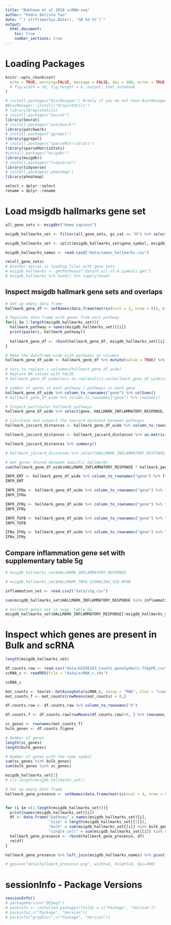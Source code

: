 ---
title: "Bakhoum et al 2018 scRNA-seq"
author: "Pedro Batista Tan"
date: "`r strftime(Sys.Date(), '%B %d %Y')`"
output: 
  html_document:
    toc: true
    number_sections: true
---
# Loading Packages
```{r setup, include=FALSE}
knitr::opts_chunk$set(
  echo = TRUE, warning=FALSE, message = FALSE, dpi = 300, error = TRUE
  # fig.width = 10, fig.height = 6, output: html_notebook
)

# install.packages("BiocManager") #(only if you do not have BiocManager)
#BiocManager::install("DropletUtils")
# library(DropletUtils)
# install.packages("Seurat")
library(Seurat)
# install.packages("patchwork")
library(patchwork)
# install.packages("ggrepel")
library(ggrepel)
# install.packages("sparseMatrixStats")
library(sparseMatrixStats)
#install.packages("msigdbr")
library(msigdbr)
# install.packages("tidyverse")
library(tidyverse)
# install.packages('pheatmap')
library(pheatmap)

select = dplyr::select
rename = dplyr::rename
```

# Load msigdb hallmarks gene set
```{r}
all_gene_sets <- msigdbr("Homo sapiens")

msigdb_hallmarks_set <- filter(all_gene_sets, gs_cat == "H") %>% select(gs_name, gene_symbol)

msigdb_hallmarks_set <- split(msigdb_hallmarks_set$gene_symbol, msigdb_hallmarks_set$gs_name)

msigdb_hallmarks_names <- read.csv2("data/names_hallmarks.csv")

rm(all_gene_sets)
# Another option is loading files with gene sets
# msigdb_hallmarks <- gmtPathways("data/h.all.v7.4.symbols.gmt")
# msigdb_hallmarks %>% head() %>% lapply(head)

```

## Inspect msigdb hallmark gene sets and overlaps
```{r}
# Set up empty data frame
hallmark_gene_df <- setNames(data.frame(matrix(ncol = 2, nrow = 0)), c("gene", "pathway"))

# Populate data frame with genes from each pathway
for(i in 1:length(msigdb_hallmarks_set)){
  hallmark_pathway = names(msigdb_hallmarks_set)[[i]]
  print(paste(i, hallmark_pathway))
  
  hallmark_gene_df <- rbind(hallmark_gene_df, msigdb_hallmarks_set[[i]] %>% as.data.frame() %>% rename("gene" = ".") %>% mutate(pathway = hallmark_pathway))
}

# Make the dataframe wide with pathways as columns
hallmark_gene_df_wide <- hallmark_gene_df %>% mutate(value = TRUE) %>% pivot_wider(values_from = value, names_from = pathway) %>% mutate_all(~replace(., is.na(.), FALSE))

# vars.to.replace = colnames(hallmark_gene_df_wide)
# Replace NA values with FALSE
# hallmark_gene_df_wide[vars.to.replace][is.na(hallmark_gene_df_wide[vars.to.replace])] <- FALSE

# number of genes in each pathway / pathways in each gene
hallmark_gene_df_wide %>% column_to_rownames("gene") %>% colSums()
# hallmark_gene_df_wide %>% column_to_rownames("gene") %>% rowSums()
```

```{r}
# Inspect particular hallmark pathways
hallmark_gene_df_wide %>% select(gene, HALLMARK_INFLAMMATORY_RESPONSE, HALLMARK_INTERFERON_ALPHA_RESPONSE, HALLMARK_INTERFERON_GAMMA_RESPONSE, HALLMARK_TGF_BETA_SIGNALING) %>% filter(HALLMARK_INFLAMMATORY_RESPONSE)

# Calculate and inspect the Jaccard distance between pathways
hallmark_jaccard_distances <- hallmark_gene_df_wide %>% column_to_rownames("gene") %>% proxy::dist(method = "Jaccard", by_rows = FALSE)

hallmark_jaccard_distances <- hallmark_jaccard_distances %>% as.matrix() %>% as.data.frame()

hallmark_jaccard_distances %>% summary()

# hallmark_jaccard_distances %>% select(HALLMARK_INFLAMMATORY_RESPONSE, HALLMARK_INTERFERON_ALPHA_RESPONSE, HALLMARK_INTERFERON_GAMMA_RESPONSE, HALLMARK_TGF_BETA_SIGNALING) %>% view()

```

```{r}
# Get genes shared between specific hallmarks
sum(hallmark_gene_df_wide$HALLMARK_INFLAMMATORY_RESPONSE * hallmark_gene_df_wide$HALLMARK_INTERFERON_ALPHA_RESPONSE)

INFR_EMT <- hallmark_gene_df_wide %>% column_to_rownames("gene") %>% filter(HALLMARK_INFLAMMATORY_RESPONSE * HALLMARK_EPITHELIAL_MESENCHYMAL_TRANSITION == 1) %>% rownames()
INFR_EMT

INFR_IFNa <- hallmark_gene_df_wide %>% column_to_rownames("gene") %>% filter(HALLMARK_INFLAMMATORY_RESPONSE * HALLMARK_INTERFERON_ALPHA_RESPONSE == 1) %>% rownames()
INFR_IFNa

INFR_IFNy <- hallmark_gene_df_wide %>% column_to_rownames("gene") %>% filter(HALLMARK_INFLAMMATORY_RESPONSE * HALLMARK_INTERFERON_GAMMA_RESPONSE == 1) %>% rownames()
INFR_IFNy

INFR_TGFB <- hallmark_gene_df_wide %>% column_to_rownames("gene") %>% filter(HALLMARK_INFLAMMATORY_RESPONSE * HALLMARK_TGF_BETA_SIGNALING == 1) %>% rownames()
INFR_TGFB

IFNa_IFNy <- hallmark_gene_df_wide %>% column_to_rownames("gene") %>% filter(HALLMARK_INTERFERON_ALPHA_RESPONSE * HALLMARK_INTERFERON_GAMMA_RESPONSE == 1) %>% rownames()
IFNa_IFNy
```

## Compare inflammation gene set with supplementary table 5g
```{r}
# msigdb_hallmarks_set$HALLMARK_INFLAMMATORY_RESPONSE

# msigdb_hallmarks_set$HALLMARK_TNFA_SIGNALING_VIA_NFKB

inflammation_set <- read.csv2("data/s5g.csv")

sum(msigdb_hallmarks_set$HALLMARK_INFLAMMATORY_RESPONSE %in% inflammation_set$Supplementary.Table.5g..Inflammation.genes)

# hallmark genes not in supp. table 5g
msigdb_hallmarks_set$HALLMARK_INFLAMMATORY_RESPONSE[!msigdb_hallmarks_set$HALLMARK_INFLAMMATORY_RESPONSE %in% inflammation_set$Supplementary.Table.5g..Inflammation.genes]
```

# Inspect which genes are present in Bulk and scRNA
```{r}
length(msigdb_hallmarks_set)

df.counts.raw <- read.csv("data/GSE98183_Counts.geneSymbols.75bpPE.csv")
scRNA_c <- readRDS(file = "data/scRNA_c.rds")

scRNA_c
```

```{r}
mat_counts <- Seurat::GetAssayData(scRNA_c, assay = "RNA", slot = "counts")
mat_counts_f <- mat_counts[rowMeans(mat_counts) > 0,]

df.counts.raw <- df.counts.raw %>% column_to_rownames("X")

df.counts.f <- df.counts.raw[rowMeans(df.counts.raw)>0, ] %>% rownames_to_column("gene")

sc_genes <- rownames(mat_counts_f)
bulk_genes <- df.counts.f$gene

# Number of genes
length(sc_genes)
length(bulk_genes)

# Number of genes with the same symbol
sum(sc_genes %in% bulk_genes)
sum(bulk_genes %in% sc_genes)
```
```{r}
msigdb_hallmarks_set[1]
# c(1:length(msigdb_hallmarks_set))

# Set up empty data frame
hallmark_gene_presence <- setNames(data.frame(matrix(ncol = 4, nrow = 0)), c("pathway", "size", "bulk", "single_cell"))


for (i in c(1:length(msigdb_hallmarks_set))){
  print(names(msigdb_hallmarks_set)[i])
  df <- data.frame("pathway" = names(msigdb_hallmarks_set)[i], 
                   "size" = length(msigdb_hallmarks_set[[1]]),
                   "bulk" = sum(msigdb_hallmarks_set[[i]] %in% bulk_genes),
                   "single_cell" = sum(msigdb_hallmarks_set[[i]] %in% sc_genes))
  hallmark_gene_presence <- rbind(hallmark_gene_presence, df)
  rm(df)
}
```


```{r}
hallmark_gene_presence %>% left_join(msigdb_hallmarks_names) %>% pivot_longer(cols = c(bulk, single_cell), values_to = "count", names_to = "dataset") %>% mutate(prop = count/size) %>% ggplot(aes(x = name, y = prop, fill = dataset)) + geom_col(position = "dodge") + coord_flip() + labs(x = "", y = "Proportion found in genes with mean > 0")

# ggsave("data/hallmark_presence.png", width=6, height=8, dpi=300)

```


# sessionInfo - Package Versions
```{r}
sessionInfo()
# packageVersion("DESeq2")
# packinfo <- installed.packages(fields = c("Package", "Version"))
# packinfo[,c("Package", "Version")]
# packinfo["graphics",c("Package", "Version")]

```



